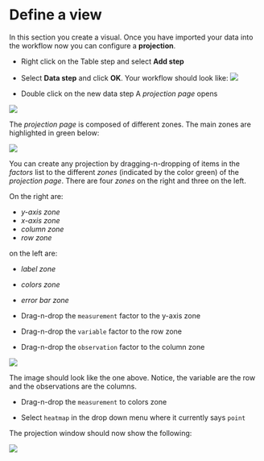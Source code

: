 # Define a view
In this section you create a visual.
Once you have imported your data into the workflow now you can configure a __projection__.

* Right click on the Table step and select **Add step**

* Select **Data step** and click **OK**.
Your workflow should look like:
![](images/workflow_table_ran.png)

* Double click on the new data step
A _projection page_ opens

![](images/first_data_step.png)
  
The _projection page_ is composed of different zones. The main zones are highlighted in green below:

![](images/data_step_zones.png)

You can create any projection by dragging-n-dropping of items in the _factors_ list to the different _zones_ (indicated by the color green) of the _projection page_. There are four _zones_ on the right and three on the left.

On the right are:

* _y-axis zone_
* _x-axis zone_
* _column zone_
* _row zone_

on the left are:

* _label zone_
* _colors zone_
* _error bar zone_


* Drag-n-drop the ``measurement`` factor to the y-axis zone

* Drag-n-drop the ``variable`` factor to the row zone

* Drag-n-drop the ``observation`` factor to the column zone


![](images/first_data_step_varobs.png)


The image should look like the one above. Notice, the variable are the row and the observations are the columns.

* Drag-n-drop the ``measurement`` to colors zone

* Select ``heatmap`` in the drop down menu where it currently says ``point`` 

The projection window should now show the following:

![](images/first_data_step_heatmap.png)